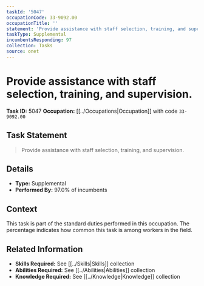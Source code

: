 ```yaml
---
taskId: '5047'
occupationCode: 33-9092.00
occupationTitle: ''
statement: 'Provide assistance with staff selection, training, and supervision.'
taskType: Supplemental
incumbentsResponding: 97
collection: Tasks
source: onet
---
```

# Provide assistance with staff selection, training, and supervision.

**Task ID:** 5047
**Occupation:** [[../Occupations|Occupation]] with code `33-9092.00`

## Task Statement

> Provide assistance with staff selection, training, and supervision.

## Details

- **Type:** Supplemental
- **Performed By:** 97.0% of incumbents

## Context

This task is part of the standard duties performed in this occupation. The percentage indicates how common this task is among workers in the field.

## Related Information

- **Skills Required:** See [[../Skills|Skills]] collection
- **Abilities Required:** See [[../Abilities|Abilities]] collection
- **Knowledge Required:** See [[../Knowledge|Knowledge]] collection
